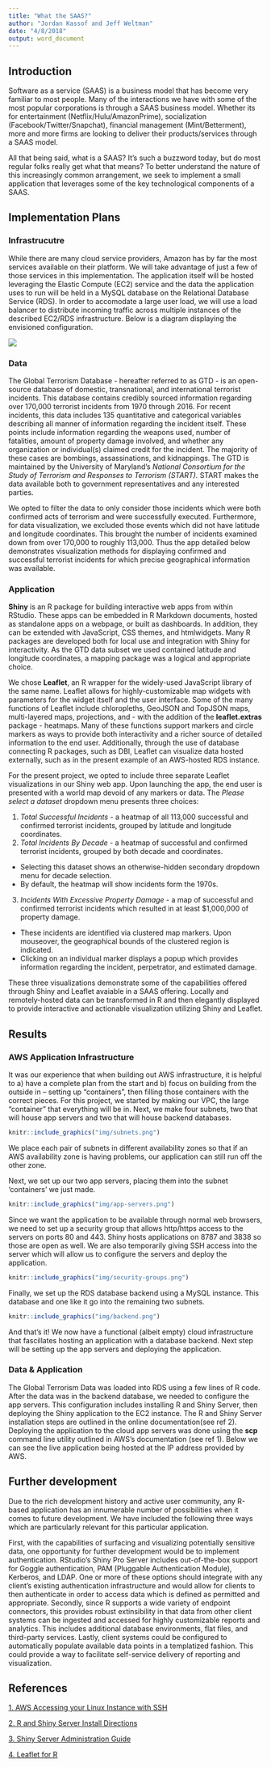 ```yaml
---
title: "What the SAAS?"
author: "Jordan Kassof and Jeff Weltman"
date: "4/8/2018"
output: word_document
---
```


## Introduction

Software as a service (SAAS) is a business model that has become very familiar to most people. Many of the interactions we have with some of the most popular corporations is through a SAAS business model. Whether its for entertainment (Netflix/Hulu/AmazonPrime), socialization (Facebook/Twitter/Snapchat), financial management (Mint/Betterment), more and more firms are looking to deliver their products/services through a SAAS model.

All that being said, what is a SAAS? It's such a buzzword today, but do most regular folks really get what that means? To better understand the nature of this increasingly common arrangement, we seek to implement a small application that leverages some of the key technological components of a SAAS.

## Implementation Plans

### Infrastrucutre

While there are many cloud service providers, Amazon has by far the most services available on their platform. We will take advantage of just a few of those services in this implementation. The application itself will be hosted leveraging the Elastic Compute (EC2) service and the data the application uses to run will be held in a MySQL database on the Relational Database Service (RDS). In order to accomodate a large user load, we will use a load balancer to distribute incoming traffic across multiple instances of the described EC2/RDS infrastructure. Below is a diagram displaying the envisioned configuration.

![](./img/diag.png)


### Data

The Global Terrorism Database - hereafter referred to as GTD - is an open-source database of domestic, transnational, and international terrorist incidents. This database contains credibly sourced information regarding over 170,000 terrorist incidents from 1970 through 2016. For recent incidents, this data includes 135 quantitative and categorical variables describing all manner of information regarding the incident itself. These points include information regarding the weapons used, number of fatalities, amount of property damage involved, and whether any organization or individual(s) claimed credit for the incident. The majority of these cases are bombings, assassinations, and kidnappings. The GTD is maintained by the University of Maryland's *National Consortium for the Study of Terrorism and Responses to Terrorism (START).* START makes the data available both to government representatives and any interested parties.

We opted to filter the data to only consider those incidents which were both confirmed acts of terrorism and were successfully executed. Furthermore, for data visualization, we excluded those events which did not have latitude and longitude coordinates. This brought the number of incidents examined down from over 170,000 to roughly 113,000. Thus the app detailed below demonstrates visualization methods for displaying confirmed and successful terrorist incidents for which precise geographical information was available.

### Application

**Shiny** is an R package for building interactive web apps from within RStudio. These apps can be embedded in R Markdown documents, hosted as standalone apps on a webpage, or built as dashboards. In addition, they can be extended with JavaScript, CSS themes, and htmlwidgets. Many R packages are developed both for local use and integration with Shiny for interactivity. As the GTD data subset we used contained latitude and longitude coordinates, a mapping package was a logical and appropriate choice. 

We chose **Leaflet**, an R wrapper for the widely-used JavaScript library of the same name. Leaflet allows for highly-customizable map widgets with parameters for the widget itself and the user interface. Some of the many functions of Leaflet include chloropleths, GeoJSON and TopJSON maps, multi-layered maps, projections, and - with the addition of the **leaflet.extras** package - heatmaps. Many of these functions support markers and circle markers as ways to provide both interactivity and a richer source of detailed information to the end user. Additionally, through the use of database connecting R packages, such as DBI, Leaflet can visualize data hosted externally, such as in the present example of an AWS-hosted RDS instance.

For the present project, we opted to include three separate Leaflet visualizations in our Shiny web app. Upon launching the app, the end user is presented with a world map devoid of any markers or data. The *Please select a dataset* dropdown menu presents three choices:

1. *Total Successful Incidents* - a heatmap of all 113,000 successful and confirmed terrorist incidents, grouped by latitude and longitude coordinates.
2. *Total Incidents By Decade* - a heatmap of successful and confirmed terrorist incidents, grouped by both decade and coordinates. 
  + Selecting this dataset shows an otherwise-hidden secondary dropdown menu for decade selection.
  + By default, the heatmap will show incidents form the 1970s.
3. *Incidents With Excessive Property Damage* - a map of successful and confirmed terrorist incidents which resulted in at least $1,000,000 of property damage.
  + These incidents are identified via clustered map markers. Upon mouseover, the geographical bounds of the clustered region is indicated.
  + Clicking on an individual marker displays a popup which provides information regarding the incident, perpetrator, and estimated damage.

These three visualizations demonstrate some of the capabilities offered through Shiny and Leaflet avaiable in a SAAS offering. Locally and remotely-hosted data can be transformed in R and then elegantly displayed to provide interactive and actionable visualization utilizing Shiny and Leaflet.

## Results

### AWS Application Infrastructure

It was our experience that when building out AWS infrastructure, it is helpful to a) have a complete plan from the start and b) focus on building from the outside in -- setting up "containers", then filling those containers with the correct pieces. For this project, we started by making our VPC, the large "container" that everything will be in. Next, we make four subnets, two that will house app servers and two that will house backend databases. 

```r
knitr::include_graphics("img/subnets.png")
```

We place each pair of subnets in different availability zones so that if an AWS availability zone is having problems, our application can still run off the other zone.

Next, we set up our two app servers, placing them into the subnet 'containers' we just made.

```r
knitr::include_graphics("img/app-servers.png")
```

Since we want the application to be available through normal web browsers, we need to set up a security group that allows http/https access to the servers on ports 80 and 443. Shiny hosts applications on 8787 and 3838 so those are open as well. We are also temporarily giving SSH access into the server which will allow us to configure the servers and deploy the application.

```r
knitr::include_graphics("img/security-groups.png")
```

Finally, we set up the RDS database backend using a MySQL instance. This database and one like it go into the remaining two subnets.

```r
knitr::include_graphics("img/backend.png")
```

And that's it! We now have a functional (albeit empty) cloud infrastructure that fascillates hosting an application with a database backend. Next step will be setting up the app servers and deploying the application.

### Data & Application

The Global Terrorism Data was loaded into RDS using a few lines of R code. After the data was in the backend database, we needed to configure the app servers. This configuration includes installing R and Shiny Server, then deploying the Shiny application to the EC2 instance. The R and Shiny Server installation steps are outlined in the online documentation(see ref 2). Deploying the application to the cloud app servers was done using the **scp** command line utility outlined in AWS's documentation (see ref 1). Below we can see the live application being hosted at the IP address provided by AWS.


## Further development

Due to the rich development history and active user community, any R-based application has an innumerable number of possibilities when it comes to future development. We have included the following three ways which are particularly relevant for this particular application.

First, with the capabilities of surfacing and visualizing potentially sensitive data, one opportunity for further development would be to implement authentication. RStudio's Shiny Pro Server includes out-of-the-box support for Goggle authentication, PAM (Pluggable Authentication Module), Kerberos, and LDAP. One or more of these options should integrate with any client's existing authentication infrastructure and would allow for clients to then authenticate in order to access data which is defined as permitted and appropriate. Secondly, since R supports a wide variety of endpoint connectors, this provides robust extinsibility in that data from other client systems can be ingested and accessed for highly customizable reports and analytics. This includes additional database environments, flat files, and third-party services. Lastly, client systems could be configured to automatically populate available data points in a templatized fashion. This could provide a way to facilitate self-service delivery of reporting and visualization.

## References

[1. AWS Accessing your Linux Instance with SSH](https://docs.aws.amazon.com/AWSEC2/latest/UserGuide/AccessingInstancesLinux.html)

[2. R and Shiny Server Install Directions](https://www.rstudio.com/products/shiny/download-server/)

[3. Shiny Server Administration Guide](http://docs.rstudio.com/shiny-server/)

[4. Leaflet for R](https://rstudio.github.io/leaflet/)